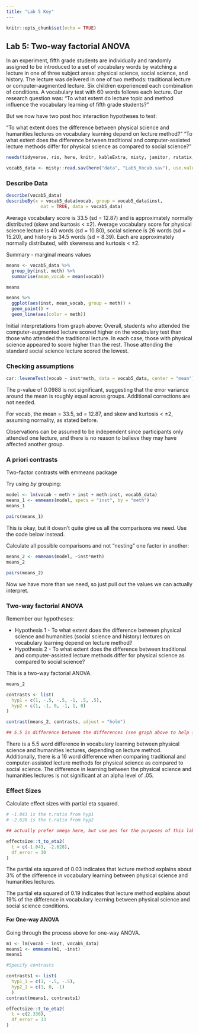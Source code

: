 ```yaml
---
title: "Lab 5 Key"
---
```


```r
knitr::opts_chunk$set(echo = TRUE)
```

## Lab 5: Two-way factorial ANOVA

In an experiment, fifth grade students are individually and randomly assigned to be introduced to a set of vocabulary words by watching a lecture in one of three subject areas: physical science, social science, and history.  The lecture was delivered in one of two methods: traditional lecture or computer-augmented lecture.  Six children experienced each combination of conditions.  A vocabulary test with 60 words follows each lecture. Our research question was: “To what extent do lecture topic and method influence the vocabulary learning of fifth grade students?”

But we now have two post hoc interaction hypotheses to test: 

“To what extent does the difference between physical science and humanities lectures on vocabulary learning depend on lecture method?”
“To what extent does the difference between traditional and computer-assisted lecture methods differ for physical science as compared to social science?”

```r
needs(tidyverse, rio, here, knitr, kableExtra, misty, janitor, rstatix, psych, misty)

vocab5_data <- misty::read.sav(here("data", "Lab5_Vocab.sav"), use.value.labels = TRUE)
```

### Describe Data 
```r
describe(vocab5_data)
describeBy(x = vocab5_data$vocab, group = vocab5_data$inst, 
             mat = TRUE, data = vocab5_data)
```
Average vocabulary score is 33.5 (sd = 12.87) and is approximately normally distributed (skew and kurtosis < ±2). Average vocabulary score for physical science lecture is 40 words (sd = 10.80), social science is 26 words (sd = 15.20), and history is 34.5 words (sd = 8.39). Each are approximately normally distributed, with skewness and kurtosis < ±2.


Summary - marginal means values
```r
means <- vocab5_data %>% 
  group_by(inst, meth) %>% 
  summarise(mean_vocab = mean(vocab))

means

means %>% 
  ggplot(aes(inst, mean_vocab, group = meth)) +
  geom_point() +
  geom_line(aes(color = meth))
```
Initial interpretations from graph above: Overall, students who attended the computer-augmented lecture scored higher on the vocabulary test than those who attended the traditional lecture. In each case, those with physical science appeared to score higher than the rest. Those attending the standard social science lecture scored the lowest.


### Checking assumptions
```r
car::leveneTest(vocab ~ inst*meth, data = vocab5_data, center = "mean")
```

The p-value of 0.0988 is not significant, suggesting that the error variance around the mean is roughly equal across groups. Additional corrections are not needed.

For vocab, the mean = 33.5, sd = 12.87, and skew and kurtosis < ±2, assuming normality, as stated before.

Observations can be assumed to be independent since participants only attended one lecture, and there is no reason to believe they may have affected another group.

### A priori contrasts
Two-factor contrasts with emmeans package

Try using *by* grouping:
```r
model <- lm(vocab ~ meth + inst + meth:inst, vocab5_data)
means_1 <- emmeans(model, specs = "inst", by = "meth")
means_1

pairs(means_1)
```
This is okay, but it doesn't quite give us all the comparisons we need. Use the code below instead.

Calculate all possible comparisons and not "nesting" one factor in another:
```r
means_2 <- emmeans(model, ~inst*meth)
means_2

pairs(means_2)
```

Now we have more than we need, so just pull out the values we can actually interpret.


### Two-way factorial ANOVA
Remember our hypotheses:

* Hypothesis 1 - To what extent does the difference between physical science and humanities (social science and history) lectures on vocabulary learning depend on lecture method?
* Hypothesis 2 - To what extent does the difference between traditional and computer-assisted lecture methods differ for physical science as compared to social science?

This is a two-way factorial ANOVA.
```r
means_2

contrasts <- list(
  hyp1 = c(1, -.5, -.5, -1, .5, .5),
  hyp2 = c(1, -1, 0, -1, 1, 0)
)

contrast(means_2, contrasts, adjust = "holm")

## 5.5 is difference between the differences (see graph above to help interpret)
```
There is a 5.5 word difference in vocabulary learning between physical science and humanities lectures, depending on lecture method. Additionally, there is a 16 word difference when comparing traditional and computer-assisted lecture methods for physical science as compared to social science. The difference in learning between the physical science and humanities lectures is not significant at an alpha level of .05.

### Effect Sizes

Calculate effect sizes with partial eta squared.
```r
# -1.043 is the t.ratio from hyp1
# -2.628 is the t.ratio from hyp2

## actually prefer omega here, but use pes for the purposes of this lab

effectsize::t_to_eta2(
  t = c(-1.043, -2.628),
  df_error = 30
)
```
The partial eta squared of 0.03 indicates that lecture method explains about 3% of the difference in vocabulary learning between physical science and humanities lectures. 

The partial eta squared of 0.19 indicates that lecture method explains about 19% of the difference in vocabulary learning between physical science and social science conditions.


#### For One-way ANOVA
Going through the process above for one-way ANOVA.
```r
m1 <- lm(vocab ~ inst, vocab5_data)
means1 <- emmeans(m1, ~inst)
means1

#Specify contrasts

contrasts1 <- list(
  hyp1_1 = c(1, -.5, -.5),
  hyp2_1 = c(1, 0, -1)
  )
contrast(means1, contrasts1)

effectsize::t_to_eta2(
  t = c(2.336),
  df_error = 33
)
```

